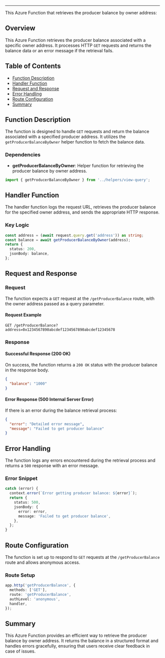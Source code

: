 
<HeaderTitle title="Azure Function:Get Producer Balance" source="https://github.com/your-repo-path-to-timerTrigger" />

---

This Azure Function that retrieves the producer balance by owner address:

## Overview

This Azure Function retrieves the producer balance associated with a specific owner address. It processes HTTP `GET` requests and returns the balance data or an error message if the retrieval fails.

## Table of Contents

- [Function Description](#function-description)
- [Handler Function](#handler-function)
- [Request and Response](#request-and-response)
- [Error Handling](#error-handling)
- [Route Configuration](#route-configuration)
- [Summary](#summary)

## Function Description

The function is designed to handle `GET` requests and return the balance associated with a specified producer address. It utilizes the `getProducerBalanceByOwner` helper function to fetch the balance data.

### Dependencies

- **getProducerBalanceByOwner**: Helper function for retrieving the producer balance by owner address.

```typescript
import { getProducerBalanceByOwner } from '../helpers/view-query';
```

## Handler Function

The handler function logs the request URL, retrieves the producer balance for the specified owner address, and sends the appropriate HTTP response.

### Key Logic

```typescript
const address = (await request.query.get('address')) as string;
const balance = await getProducerBalanceByOwner(address);
return {
  status: 200,
  jsonBody: balance,
};
```

## Request and Response

### Request

The function expects a `GET` request at the `/getProducerBalance` route, with the owner address passed as a query parameter.

#### Request Example

```
GET /getProducerBalance?address=0x1234567890abcdef1234567890abcdef12345678
```

### Response

#### Successful Response (200 OK)

On success, the function returns a `200 OK` status with the producer balance in the response body.

```json
{
  "balance": "1000"
}
```

#### Error Response (500 Internal Server Error)

If there is an error during the balance retrieval process:

```json
{
  "error": "Detailed error message",
  "message": "Failed to get producer balance"
}
```

## Error Handling

The function logs any errors encountered during the retrieval process and returns a `500` response with an error message.

### Error Snippet

```typescript
catch (error) {
  context.error(`Error getting producer balance: ${error}`);
  return {
    status: 500,
    jsonBody: {
      error: error,
      message: 'Failed to get producer balance',
    },
  };
}
```

## Route Configuration

The function is set up to respond to `GET` requests at the `/getProducerBalance` route and allows anonymous access.

### Route Setup

```typescript
app.http('getProducerBalance', {
  methods: ['GET'],
  route: 'getProducerBalance',
  authLevel: 'anonymous',
  handler,
});
```

## Summary

This Azure Function provides an efficient way to retrieve the producer balance by owner address. It returns the balance in a structured format and handles errors gracefully, ensuring that users receive clear feedback in case of issues.
